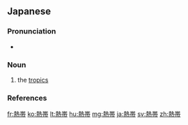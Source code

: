 {{also|熱帶}}
==Japanese==
{{ja-kanjitab|ねつ|k1=ねっ|たい|yomi=on}}

===Pronunciation===
* {{ja-pron|ねったい|y=o|acc=0|acc_ref=NHK}}

===Noun===
{{ja-noun|kyu=熱帶|ねったい}}

# the [[tropics]]

===References===
<references/>

[[fr:熱帯]]
[[ko:熱帯]]
[[lt:熱帯]]
[[hu:熱帯]]
[[mg:熱帯]]
[[ja:熱帯]]
[[sv:熱帯]]
[[zh:熱帯]]